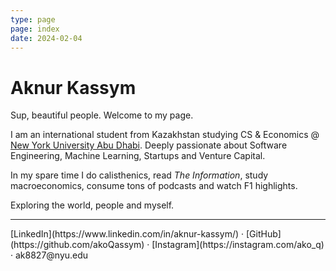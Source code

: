 ```yaml
---
type: page
page: index
date: 2024-02-04
---
```


# Aknur Kassym

Sup, beautiful people. Welcome to my page. 

I am an international student from Kazakhstan studying CS & Economics @ [New York University Abu Dhabi](https://nyuad.nyu.edu/en/). Deeply passionate about Software Engineering, Machine Learning, Startups and Venture Capital.

In my spare time I do calisthenics, read *The Information*, study macroeconomics, consume tons of podcasts and watch F1 highlights.

Exploring the world, people and myself.

---

<div>
  [LinkedIn](https://www.linkedin.com/in/aknur-kassym/) ·  [GitHub](https://github.com/akoQassym)  ·  [Instagram](https://instagram.com/ako_q)  ·  ak8827@nyu.edu
</div>
